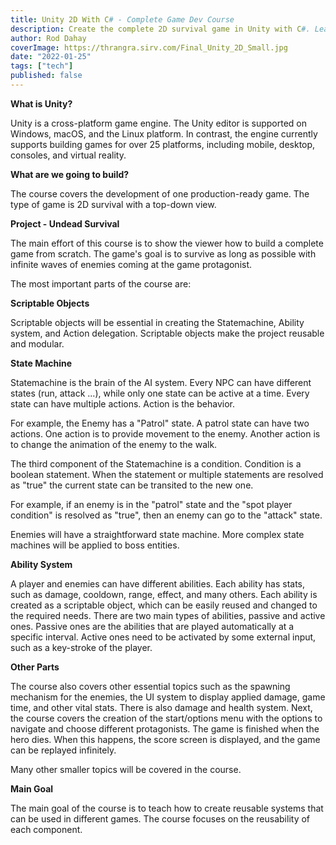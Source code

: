 ```yaml
---
title: Unity 2D With C# - Complete Game Dev Course
description: Create the complete 2D survival game in Unity with C#. Learn best practices and patterns.
author: Rod Dahay
coverImage: https://thrangra.sirv.com/Final_Unity_2D_Small.jpg
date: "2022-01-25"
tags: ["tech"]
published: false
---
```


**What is Unity?**

Unity is a cross-platform game engine. The Unity editor is supported on Windows, macOS, and the Linux platform. In contrast, the engine currently supports building games for over 25 platforms, including mobile, desktop, consoles, and virtual reality.

**What are we going to build?**

The course covers the development of one production-ready game. The type of game is 2D survival with a top-down view.

**Project - Undead Survival**

The main effort of this course is to show the viewer how to build a complete game from scratch. The game's goal is to survive as long as possible with infinite waves of enemies coming at the game protagonist.

The most important parts of the course are:

**Scriptable Objects**

Scriptable objects will be essential in creating the Statemachine, Ability system, and Action delegation. Scriptable objects make the project reusable and modular.

**State Machine**

Statemachine is the brain of the AI system. Every NPC can have different states (run, attack ...), while only one state can be active at a time. Every state can have multiple actions. Action is the behavior.

For example, the Enemy has a "Patrol" state. A patrol state can have two actions. One action is to provide movement to the enemy. Another action is to change the animation of the enemy to the walk.

The third component of the Statemachine is a condition. Condition is a boolean statement. When the statement or multiple statements are resolved as "true" the current state can be transited to the new one.

For example, if an enemy is in the "patrol" state and the "spot player condition" is resolved as "true", then an enemy can go to the "attack" state.

Enemies will have a straightforward state machine. More complex state machines will be applied to boss entities.

**Ability System**

A player and enemies can have different abilities. Each ability has stats, such as damage, cooldown, range, effect, and many others. Each ability is created as a scriptable object, which can be easily reused and changed to the required needs. There are two main types of abilities, passive and active ones. Passive ones are the abilities that are played automatically at a specific interval. Active ones need to be activated by some external input, such as a key-stroke of the player.

**Other Parts**

The course also covers other essential topics such as the spawning mechanism for the enemies, the UI system to display applied damage, game time, and other vital stats. There is also damage and health system. Next, the course covers the creation of the start/options menu with the options to navigate and choose different protagonists. The game is finished when the hero dies. When this happens, the score screen is displayed, and the game can be replayed infinitely.

Many other smaller topics will be covered in the course.

**Main Goal**

The main goal of the course is to teach how to create reusable systems that can be used in different games. The course focuses on the reusability of each component.
